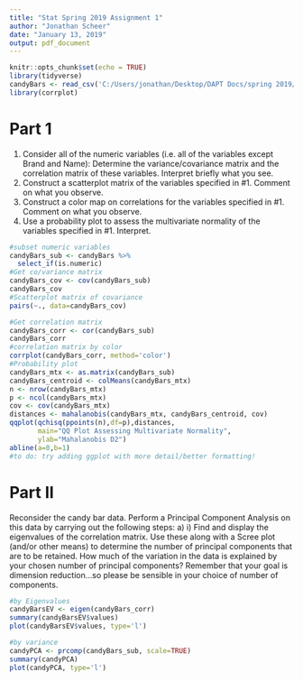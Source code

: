 ```yaml
---
title: "Stat Spring 2019 Assignment 1"
author: "Jonathan Scheer"
date: "January 13, 2019"
output: pdf_document
---
```


```r
knitr::opts_chunk$set(echo = TRUE)
library(tidyverse)
candyBars <- read_csv('C:/Users/jonathan/Desktop/DAPT Docs/spring 2019/Statistics/stat_assignments_spring19_R/stat_assignment1_R/data/CandyBars.txt')
library(corrplot)
```

# Part 1

1. Consider all of the numeric variables (i.e. all of the variables except Brand and Name):
Determine the variance/covariance matrix and the correlation matrix of these variables.
Interpret briefly what you see. 
2. Construct a scatterplot matrix of the variables specified in #1. Comment on what you
observe.
3. Construct a color map on correlations for the variables specified in #1. Comment on what
you observe. 
4. Use a probability plot to assess the multivariate normality of the variables specified in #1.
Interpret. 


```r
#subset numeric variables
candyBars_sub <- candyBars %>% 
  select_if(is.numeric)
#Get co/variance matrix
candyBars_cov <- cov(candyBars_sub)
candyBars_cov
#Scatterplot matrix of covariance
pairs(~., data=candyBars_cov)

#Get correlation matrix
candyBars_corr <- cor(candyBars_sub)
candyBars_corr
#correlation matrix by color
corrplot(candyBars_corr, method='color')
#Probability plot
candyBars_mtx <- as.matrix(candyBars_sub)
candyBars_centroid <- colMeans(candyBars_mtx)
n <- nrow(candyBars_mtx) 
p <- ncol(candyBars_mtx)
cov <- cov(candyBars_mtx)
distances <- mahalanobis(candyBars_mtx, candyBars_centroid, cov)
qqplot(qchisq(ppoints(n),df=p),distances,
       main="QQ Plot Assessing Multivariate Normality",
       ylab="Mahalanobis D2")
abline(a=0,b=1)
#to do: try adding ggplot with more detail/better formatting!

```

# Part II

Reconsider the candy bar data. Perform a Principal Component Analysis on this data by carrying out
the following steps:
a) i) Find and display the eigenvalues of the correlation matrix. Use these along with a Scree plot (and/or
other means) to determine the number of principal components that are to be retained. How much of the
variation in the data is explained by your chosen number of principal components? Remember that your
goal is dimension reduction…so please be sensible in your choice of number of components. 

```r
#by Eigenvalues
candyBarsEV <- eigen(candyBars_corr)
summary(candyBarsEV$values)
plot(candyBarsEV$values, type='l')

#by variance
candyPCA <- prcomp(candyBars_sub, scale=TRUE)
summary(candyPCA)
plot(candyPCA, type='l')
```


